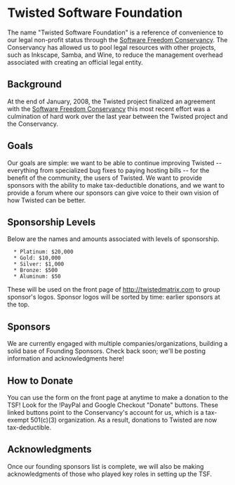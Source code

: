 = Twisted Software Foundation =

The name "Twisted Software Foundation" is a reference of convenience to our legal non-profit status through the [http://conservancy.softwarefreedom.org/ Software Freedom Conservancy]. The Conservancy has allowed us to pool legal resources with other projects, such as Inkscape, Samba, and Wine, to reduce the management overhead associated with creating an official legal entity.

== Background ==

At the end of January, 2008, the Twisted project finalized an agreement with the [http://conservancy.softwarefreedom.org/ Software Freedom Conservancy] this most recent effort was a culmination of hard work over the last year between the Twisted project and the Conservancy.

== Goals ==

Our goals are simple: we want to be able to continue improving Twisted -- everything from specialized bug fixes to paying hosting bills -- for the benefit of the community, the users of Twisted. We want to provide sponsors with the ability to make tax-deductible donations, and we want to provide a forum where our sponsors can give voice to their own vision of how Twisted can be better.

== Sponsorship Levels ==

Below are the names and amounts associated with levels of sponsorship. 

   * Platinum: $20,000
   * Gold: $10,000
   * Silver: $1,000
   * Bronze: $500
   * Aluminum: $50

These will be used on the front page of http://twistedmatrix.com to group sponsor's logos. Sponsor logos will be sorted by time: earlier sponsors at the top.

== Sponsors ==

We are currently engaged with multiple companies/organizations, building a solid base of Founding Sponsors. Check back soon; we'll be posting information and acknowledgments here! 

== How to Donate ==

You can use the form on the front page at anytime to make a donation to the TSF! Look for the !PayPal and Google Checkout "Donate" buttons. These linked buttons point to the Conservancy's account for us, which is a tax-exempt 501(c)(3) organization. As a result, donations to Twisted are now tax-deductible.

== Acknowledgments ==

Once our founding sponsors list is complete, we will also be making acknowledgments of those who played key roles in setting up the TSF.